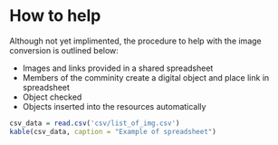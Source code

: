 # How to help

Although not yet implimented, the procedure to help with the image conversion is outlined below:

- Images and links provided in a shared spreadsheet
- Members of the comminity create a digital object and place link in spreadsheet
- Object checked
- Objects inserted into the resources automatically

```r
csv_data = read.csv('csv/list_of_img.csv')
kable(csv_data, caption = "Example of spreadsheet")
```
